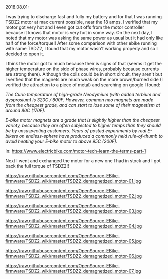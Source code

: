 
2018.08.01:

I was trying to discharge fast and fully my battery and for that I was running TSDZ2 motor at max current possible, near the 18 amps. I verified that my motor got very hot and I even got cut offs from the motor controller because it knows that motor is very hot in some way. On the next day, I noted that my motor was asking the same power as usual but it had only like half of the force/torque!! After some comparison with other ebike running with same TSDZ2, I found that my motor wasn't working properly and so I decided to open it.

I think the motor got to much because their is signs of that (seems it get the higher temperature on the side of phase wires, probably because currents are strong there). Although the coils could be in short circuit, they aren't but I verified that the magnets are much weak on the more brown/burned side (I verified the attraction to a piece of metal) and searching on google I found:

''The Curie temperature of high-grade Neodymium (with added terbium and dysprosium) is 320C / 600F. However, common neo magnets are made from the cheapest grade, and can start to lose some of their magnetism at around 80C (170F).''

''E-bike motor magnets are a grade that is slightly higher than the cheapest variety, because they are often subjected to higher temps than they should be by unsuspecting customers. Years of posted experiments by real E-bikers on endless-sphere have produced a commonly held rule-of-thumb to avoid heating your E-bike motor to above 95C (200F).''

In: https://www.electricbike.com/motor-tech-learn-the-terms-part-1

Next I went and exchanged the motor for a new one I had in stock and I got back the full torque of TSDZ2!!

[[https://raw.githubusercontent.com/OpenSource-EBike-firmware/TSDZ2_wiki/master/TSDZ2_demagnetized_motor-01.jpg]]

[[https://raw.githubusercontent.com/OpenSource-EBike-firmware/TSDZ2_wiki/master/TSDZ2_demagnetized_motor-02.jpg]]

[[https://raw.githubusercontent.com/OpenSource-EBike-firmware/TSDZ2_wiki/master/TSDZ2_demagnetized_motor-03.jpg]]

[[https://raw.githubusercontent.com/OpenSource-EBike-firmware/TSDZ2_wiki/master/TSDZ2_demagnetized_motor-04.jpg]]

[[https://raw.githubusercontent.com/OpenSource-EBike-firmware/TSDZ2_wiki/master/TSDZ2_demagnetized_motor-05.jpg]]

[[https://raw.githubusercontent.com/OpenSource-EBike-firmware/TSDZ2_wiki/master/TSDZ2_demagnetized_motor-06.jpg]]

[[https://raw.githubusercontent.com/OpenSource-EBike-firmware/TSDZ2_wiki/master/TSDZ2_demagnetized_motor-07.jpg]]

